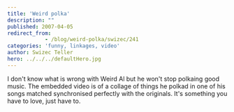 ```yaml
---
title: 'Weird polka'
description: ""
published: 2007-04-05
redirect_from: 
            - /blog/weird-polka/swizec/241
categories: 'funny, linkages, video'
author: Swizec Teller
hero: ../../../defaultHero.jpg
---
```

I don't know what is wrong with Weird Al but he won't stop polkaing good music. The embedded video is of a collage of things he polkad in one of his songs matched synchronised perfectly with the originals. It's something you have to love, just have to.